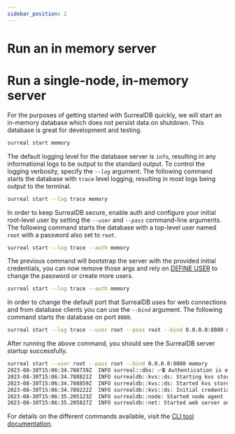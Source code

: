 ```yaml
---
sidebar_position: 2
---
```


# Run an in memory server

# Run a single-node, in-memory server

For the purposes of getting started with SurrealDB quickly, we will start an in-memory database which does not persist data on shutdown. This database is great for development and testing.

```bash
surreal start memory
```

The default logging level for the database server is `info`, resulting in any informational logs to be output to the standard output. To control the logging verbosity, specify the *`--log`* argument. The following command starts the database with `trace` level logging, resulting in most logs being output to the terminal.

```bash
surreal start --log trace memory
```

In order to keep SurrealDB secure, enable auth and configure your initial root-level user by setting the *`--user`* and *`--pass`* command-line arguments. The following command starts the database with a top-level user named `root` with a password also set to `root`.

```bash
surreal start --log trace --auth memory
```

The previous command will bootstrap the server with the provided initial credentials, you can now remove those args and rely on [DEFINE USER](/docs/1.2.x/surrealql/statements/define/user) to change the password or create more users.

```bash
surreal start --log trace --auth memory
```
In order to change the default port that SurrealDB uses for web connections and from database clients you can use the *`--bind`* argument. The following command starts the database on port `8080`.

```bash
surreal start --log trace --user root --pass root --bind 0.0.0.0:8080 memory
```

After running the above command, you should see the SurrealDB server startup successfully.

```bash
surreal start --user root --pass root --bind 0.0.0.0:8080 memory
2023-08-30T15:06:34.788739Z  INFO surreal::dbs: ✅🔒 Authentication is enabled 🔒✅
2023-08-30T15:06:34.788821Z  INFO surrealdb::kvs::ds: Starting kvs store in memory
2023-08-30T15:06:34.788859Z  INFO surrealdb::kvs::ds: Started kvs store in memory
2023-08-30T15:06:34.789222Z  INFO surrealdb::kvs::ds: Initial credentials were provided and no existing root-level users were found: create the initial user 'root'.
2023-08-30T15:06:35.205123Z  INFO surrealdb::node: Started node agent
2023-08-30T15:06:35.205827Z  INFO surrealdb::net: Started web server on 0.0.0.0:8080
```
For details on the different commands available, visit the [CLI tool documentation](/docs/1.2.x/cli/overview).
